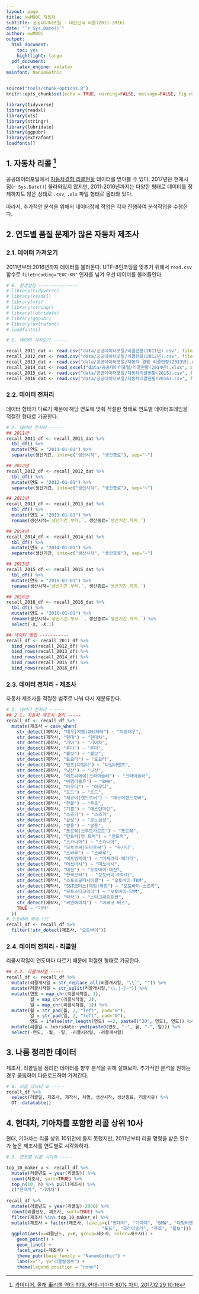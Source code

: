 ```yaml
---
layout: page
title: xwMOOC 자동차
subtitle: 공공데이터포털 - 대한민국 리콜(2011-2016)
date: "`r Sys.Date()`"
author: xwMOOC
output:
  html_document: 
    toc: yes
    hightlight: tango 
  pdf_document:
    latex_engine: xelatex
mainfont: NanumGothic
---
```


``` r
source("tools/chunk-options.R")
knitr::opts_chunk$set(echo = TRUE, warning=FALSE, message=FALSE, fig.width=12)

library(tidyverse)
library(readxl)
library(xts)
library(stringr)
library(lubridate)
library(ggpubr)
library(extrafont)
loadfonts()

```


## 1. 자동차 리콜 [^korea-recall-2017] {#recall-korea-automotive}

[^korea-recall-2017]: [카미디어, 올해 車리콜 역대 최대..현대-기아차 80% 차지, 2017.12.29 10:16](http://v.auto.daum.net/v/L5uIFeCQLn)

공공데이터포털에서 [자동차결함 리콜현황](https://www.data.go.kr/dataset/3048950/fileData.do) 데이터를 받아볼 수 있다.
2017년은 현재시점(`r Sys.Date()`) 올라와있지 않지만, 2011-2016년까지는 다양한 형태로 데이터를 정제하지도 않은 상태로 `.csv`, `.xls` 파일 형태로 올라와 있다.

따라서, 추가적인 분석을 위해서 데이터정제 작업은 각자 진행하여 분석작업을 수행한다.

## 2. 연도별 품질 문제가 많은 자동차 제조사 {#recall-korea-automotive-maker}

### 2.1. 데이터 가져오기 {#recall-korea-import}

2011년부터 2016년까지 데이터를 불러온다. UTF-8인코딩을 맞추기 위해서 `read.csv` 함수로 `fileEncoding="EUC-KR"` 인자를 넘겨 
우선 데이터를 불러들인다.

``` r
# 0. 환경설정 ---------------
# library(tidyverse)
# library(readxl)
# library(xts)
# library(stringr)
# library(lubridate)
# library(ggpubr)
# library(extrafont)
# loadfonts()

# 1. 데이터 가져오기 ------

recall_2011_dat <- read.csv("data/공공데이터포털/리콜현황(2011년).csv", fileEncoding="EUC-KR", skip=1)
recall_2012_dat <- read.csv("data/공공데이터포털/리콜현황(2012년).csv", fileEncoding="EUC-KR", skip=1)
recall_2013_dat <- read.csv("data/공공데이터포털/자동차 결함 리콜현황(2013년).csv", fileEncoding="EUC-KR")
recall_2014_dat <- read_excel("data/공공데이터포털/리콜현황(2014년).xlsx", skip=1)
recall_2015_dat <- read.csv("data/공공데이터포털/자동차리콜현황(2015).csv", fileEncoding="EUC-KR")
recall_2016_dat <- read.csv("data/공공데이터포털/자동차리콜현황(2016).csv", fileEncoding="EUC-KR")
```

### 2.2. 데이터 전처리 {#recall-korea-preprocess}

데이터 형태가 다르기 때문에 해당 연도에 맞춰 적절한 형태로 연도별 데이터프레임을 적절한 형태로 가공한다.

``` r
# 2. 데이터 전처리 ------
## 2011년 
recall_2011_df <- recall_2011_dat %>% 
  tbl_df() %>% 
  mutate(연도 = "2011-01-01") %>% 
  separate(생산기간, into=c("생산시작", "생산종료"), sep="~")

## 2012년 
recall_2012_df <- recall_2012_dat %>% 
  tbl_df() %>% 
  mutate(연도 = "2012-01-01") %>% 
  separate(생산기간, into=c("생산시작", "생산종료"), sep="~")

## 2013년 
recall_2013_df <- recall_2013_dat %>% 
  tbl_df() %>% 
  mutate(연도 = "2013-01-01") %>% 
  rename(생산시작=`생산기간.부터.`, 생산종료=`생산기간.까지.`)

## 2014년 
recall_2014_df <- recall_2014_dat %>% 
  tbl_df() %>% 
  mutate(연도 = "2014-01-01") %>% 
  separate(생산기간, into=c("생산시작", "생산종료"), sep="~")

## 2015년 
recall_2015_df <- recall_2015_dat %>% 
  tbl_df() %>% 
  mutate(연도 = "2015-01-01") %>% 
  rename(생산시작=`생산기간.부터.`, 생산종료=`생산기간.까지.`)

## 2016년 
recall_2016_df <- recall_2016_dat %>% 
  tbl_df() %>% 
  mutate(연도 = "2016-01-01") %>% 
  rename(생산시작=`생산기간.부터.`, 생산종료=`생산기간.까지.`) %>% 
  select(-X, -X.1)

## 데이터 병합 -----------
recall_df <- recall_2011_df %>% 
  bind_rows(recall_2012_df) %>% 
  bind_rows(recall_2013_df) %>% 
  bind_rows(recall_2014_df) %>% 
  bind_rows(recall_2015_df) %>% 
  bind_rows(recall_2016_df)
```

### 2.3. 데이터 전처리 - 제조사 {#recall-korea-preprocess-maker}

자동차 제조사를 적절한 범주로 나눠 다시 재분류한다.

``` r
# 2. 데이터 전처리 ------
## 2.1. 자동차 제조사 정리 -----
recall_df <- recall_df %>% 
  mutate(제조사 = case_when(
    str_detect(제작사, "대우|지엠|GM|타타") ~ "지엠대우",
    str_detect(제작사, "현대") ~ "현대차",
    str_detect(제작사, "기아") ~ "기아차",
    str_detect(제작사, "혼다") ~ "혼다",
    str_detect(제작사, "볼보") ~ "볼보",
    str_detect(제작사, "토요타") ~ "토요타",
    str_detect(제작사, "벤츠|다임러") ~ "다임러벤츠",
    str_detect(제작사, "닛산") ~ "닛산",
    str_detect(제작사, "에프씨에이|크라이슬러") ~ "크라이슬러",
    str_detect(제작사, "비엠더블유") ~ "BMW",
    str_detect(제작사, "아우디") ~ "아우디",
    str_detect(제작사, "포드") ~ "포드",
    str_detect(제작사, "재규어|랜드로버") ~ "재규어랜드로버",
    str_detect(제작사, "한불") ~ "푸조",
    str_detect(제작사, "기흥") ~ "애스턴마틴",
    str_detect(제작사, "스즈키") ~ "스즈키",
    str_detect(제작사, "삼성") ~ "르노삼성",
    str_detect(제작사, "쌍용") ~ "쌍용",
    str_detect(제작사, "포르쉐|스투트가르트") ~ "포르쉐",
    str_detect(제작사, "만트럭|만 트럭") ~ "만트럭",
    str_detect(제작사, "스카니아") ~ "스카니아",
    str_detect(제작사, "모토로싸|모터로싸") ~ "두카티",
    str_detect(제작사, "스바루") ~ "스바루",
    str_detect(제작사, "에프엠케이") ~ "마세라티-페라리",
    str_detect(제작사, "미쓰비시") ~ "미쓰비시",
    str_detect(제작사, "대전") ~ "오토바이-대전",
    str_detect(제작사, "한국모터") ~ "오토바이-야마하",
    str_detect(제작사, "스포츠모터사이클") ~ "오토바이-TKM",
    str_detect(제작사, "S&T모터스|대림|화창") ~ "오토바이-스즈키",
    str_detect(제작사, "모토스타코리아") ~ "오토바이-SYM",
    str_detect(제작사, "락락") ~ "스타크래프트밴",
    str_detect(제작사, "씨엔에이치") ~ "이베코-버스",
    TRUE ~ "기타"
  ))
# 오토바이 제외 !!!
recall_df <- recall_df %>% 
  filter(!str_detect(제조사, "오토바이"))
```


### 2.4. 데이터 전처리 - 리콜일 {#recall-korea-preprocess-day}

리콜시작일이 연도마다 다르기 때문에 적절한 형태로 가공한다.

``` r
## 2.2. 리콜개시일 -----
recall_df <- recall_df %>% 
  mutate(리콜개시일 = str_replace_all(리콜개시일, "\\`", "")) %>% 
  mutate(리콜시작일 = str_split(리콜개시일,"\\.|-|~")) %>% 
  mutate(연도 = map_chr(리콜시작일, 1),
         월 = map_chr(리콜시작일, 2),
         일 = map_chr(리콜시작일, 3)) %>%
  mutate(월 = str_pad(월, 2, "left", pad="0"),
         일 = str_pad(일, 2, "left", pad="0"),
         연도 = ifelse(str_length(연도) ==2, paste0("20", 연도), 연도)) %>% 
  mutate(리콜일 = lubridate::ymd(paste0(연도, "-", 월, "-", 일))) %>% 
  select(-연도, -월, -일, -리콜시작일, -리콜개시일)
```  

## 3. 나름 정리한 데이터 {#recall-korea-clean-data}

제조사, 리콜일을 정리한 데이터를 향후 분석을 위해 살펴보자.
추가적인 분석을 원하는 경우 [클릭](data/recall_korea_2011_2016.csv)하여 다운로드하여 가져간다.


``` r
# 4. 리콜 데이터 표 -----  
recall_df %>% 
  select(리콜일, 제조사, 제작사, 차명, 생산시작, 생산종료, 리콜사유) %>% 
  DT::datatable()
```

## 4. 현대차, 기아차를 포함한 리콜 상위 10사  {#recall-korea-top-10}

현대, 기아차는 리콜 상위 10위안에 들지 못했지만, 2011년부터 리콜 명령을 받은 횟수가 높은 제조사를 연도별로 시각화하자.

``` r
# 3. 연도별 리콜 시각화 -----  

top_10_maker_v <- recall_df %>% 
  mutate(리콜년도 = year(리콜일)) %>% 
  count(제조사, sort=TRUE) %>% 
  top_n(10, n) %>% pull(제조사) %>% 
  c("현대차", "기아차")
  
recall_df %>% 
  mutate(리콜년도 = year(리콜일)-2000) %>% 
  count(리콜년도, 제조사, sort=TRUE) %>% 
  filter(제조사 %in% top_10_maker_v) %>% 
  mutate(제조사 = factor(제조사, levels=c("현대차", "기아차", "BMW", "다임러벤츠", "지엠대우", "아우디", "혼다", "재규어랜드로버", 
                                    "포드", "크라이슬러", "푸조", "볼보"))) %>% 
  ggplot(aes(x=리콜년도, y=n, group=제조사, color=제조사)) +
    geom_point() +
    geom_line() +
    facet_wrap(~제조사) +
    theme_pubr(base_family = "NanumGothic") +
    labs(x="", y="리콜발생수") +
    theme(legend.position = "none")
```  



